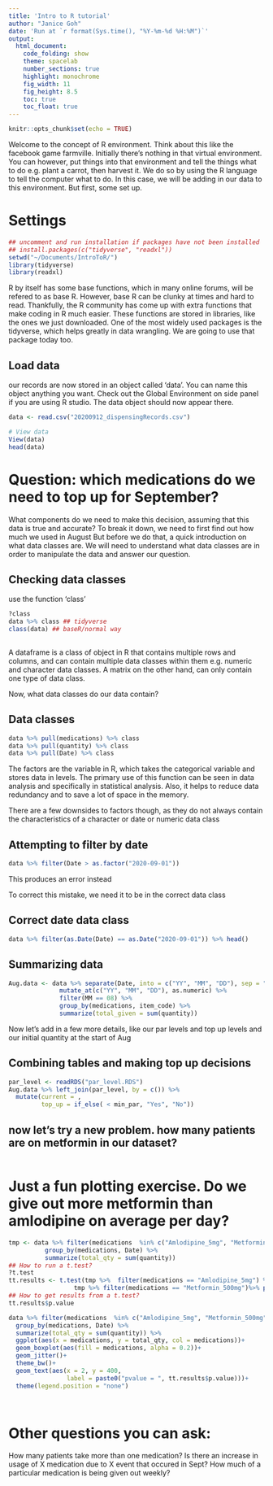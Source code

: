 ```yaml
---
title: 'Intro to R tutorial'
author: "Janice Goh"
date: 'Run at `r format(Sys.time(), "%Y-%m-%d %H:%M")`'
output:
  html_document:
    code_folding: show
    theme: spacelab
    number_sections: true
    highlight: monochrome
    fig_width: 11
    fig_height: 8.5
    toc: true
    toc_float: true
---
```


```r
knitr::opts_chunk$set(echo = TRUE)
```

Welcome to the concept of R environment. Think about this like the facebook game farmville. Initially there's nothing in that virtual environment. You can however, put things into that environment and tell the things what to do e.g. plant a carrot, then harvest it. We do so by using the R language to tell the computer what to do. In this case, we will be adding in our data to this environment. But first, some set up.

# Settings 

```r
## uncomment and run installation if packages have not been installed
## install.packages(c("tidyverse", "readxl"))
setwd("~/Documents/IntroToR/")
library(tidyverse)
library(readxl)
```

R by itself has some base functions, which in many online forums, will be refered to as base R. However, base R can be clunky at times and hard to read. Thankfully, the R community has come up with extra functions that make coding in R much easier. These functions are stored in libraries, like the ones we just downloaded. One of the most widely used packages is the tidyverse, which helps greatly in data wrangling. We are going to use that package today too. 


## Load data 

our records are now stored in an object called 'data'. You can name this object anything you want. Check out the Global Environment on side panel if you are using R studio. The data object should now appear there. 

```r
data <- read.csv("20200912_dispensingRecords.csv")

# View data 
View(data)
head(data)
```

# Question: which medications do we need to top up for September?

What components do we need to make this decision, assuming that this data is true and accurate? 
To break it down, we need to first find out how much we used in August
But before we do that, a quick introduction on what data classes are. We will need to understand what data classes are in order to manipulate the data and answer our question.

## Checking data classes 

use the function 'class' 

```r
?class
data %>% class ## tidyverse
class(data) ## baseR/normal way 
 
```

A dataframe is a class of object in R that contains multiple rows and columns, and can contain multiple data classes within them e.g. numeric and character data classes. A matrix on the other hand, can only contain one type of data class. 

Now, what data classes do our data contain?

## Data classes

```r
data %>% pull(medications) %>% class
data %>% pull(quantity) %>% class
data %>% pull(Date) %>% class

```

The factors are the variable in R, which takes the categorical variable and stores data in levels. The primary use of this function can be seen in data analysis and specifically in statistical analysis. Also, it helps to reduce data redundancy and to save a lot of space in the memory.

There are a few downsides to factors though, as they do not always contain the characteristics of a character or date or numeric data class 

## Attempting to filter by date 

```r
data %>% filter(Date > as.factor("2020-09-01"))
```

This produces an error instead

To correct this mistake, we need it to be in the correct data class

## Correct date data class 

```r
data %>% filter(as.Date(Date) == as.Date("2020-09-01")) %>% head()

```


## Summarizing data 

```r
Aug.data <- data %>% separate(Date, into = c("YY", "MM", "DD"), sep = "-") %>%
              mutate_at(c("YY", "MM", "DD"), as.numeric) %>%
              filter(MM == 08) %>%
              group_by(medications, item_code) %>% 
              summarize(total_given = sum(quantity))
```

Now let's add in a few more details, like our par levels and top up levels and our initial quantity at the start of Aug 

## Combining tables and making top up decisions 

```r
par_level <- readRDS("par_level.RDS")
Aug.data %>% left_join(par_level, by = c()) %>%
  mutate(current = ,
         top_up = if_else( < min_par, "Yes", "No"))

```

## now let's try a new problem. how many patients are on metformin in our dataset? 

```r

```

# Just a fun plotting exercise. Do we give out more metformin than amlodipine on average per day?

```r
tmp <- data %>% filter(medications  %in% c("Amlodipine_5mg", "Metformin_500mg")) %>%
          group_by(medications, Date) %>%
          summarize(total_qty = sum(quantity)) 
## How to run a t.test? 
?t.test
tt.results <- t.test(tmp %>%  filter(medications == "Amlodipine_5mg") %>% pull(total_qty), 
                  tmp %>% filter(medications == "Metformin_500mg")%>% pull(total_qty))
## How to get results from a t.test?
tt.results$p.value

data %>% filter(medications  %in% c("Amlodipine_5mg", "Metformin_500mg")) %>%
  group_by(medications, Date) %>%
  summarize(total_qty = sum(quantity)) %>%
  ggplot(aes(x = medications, y = total_qty, col = medications))+
  geom_boxplot(aes(fill = medications, alpha = 0.2))+
  geom_jitter()+
  theme_bw()+
  geom_text(aes(x = 2, y = 400, 
                label = paste0("pvalue = ", tt.results$p.value)))+
  theme(legend.position = "none")

  

```

# Other questions you can ask:
How many patients take more than one medication? 
Is there an increase in usage of X medication due to X event that occured in Sept? 
How much of a particular medication is being given out weekly? 


